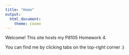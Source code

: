 ```yaml
---
title: "Home"
output: 
  html_document:
    theme: cosmo
---
```


Welcome! This site hosts my P8105 Homework 4.

You can find me by clicking tabs on the top-right corner :)